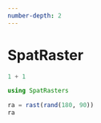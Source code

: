 ```yaml
---
number-depth: 2
---
```


# SpatRaster

```julia
1 + 1
```

```julia
using SpatRasters

ra = rast(rand(180, 90))
ra
```
